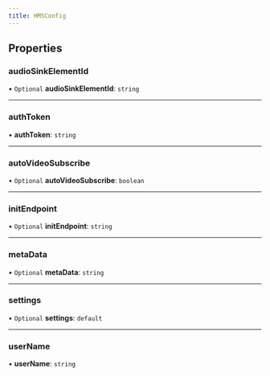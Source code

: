 ```yaml
---
title: HMSConfig
---
```


## Properties

### audioSinkElementId

• `Optional` **audioSinkElementId**: `string`

---

### authToken

• **authToken**: `string`

---

### autoVideoSubscribe

• `Optional` **autoVideoSubscribe**: `boolean`

---

### initEndpoint

• `Optional` **initEndpoint**: `string`

---

### metaData

• `Optional` **metaData**: `string`

---

### settings

• `Optional` **settings**: `default`

---

### userName

• **userName**: `string`
